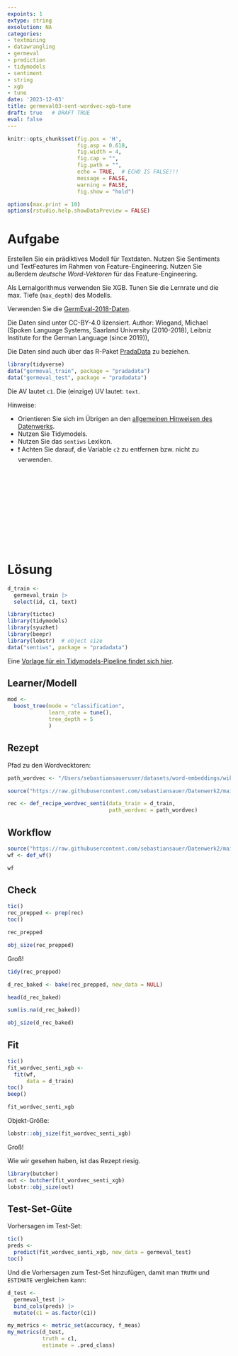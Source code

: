 ```yaml
---
expoints: 1
extype: string
exsolution: NA
categories:
- textmining
- datawrangling
- germeval
- prediction
- tidymodels
- sentiment
- string
- xgb
- tune
date: '2023-12-03'
title: germeval03-sent-wordvec-xgb-tune
draft: true   # DRAFT TRUE
eval: false
---
```




```r
knitr::opts_chunk$set(fig.pos = 'H',
                      fig.asp = 0.618,
                      fig.width = 4,
                      fig.cap = "", 
                      fig.path = "",
                      echo = TRUE,  # ECHO IS FALSE!!!
                      message = FALSE,
                      warning = FALSE,
                      fig.show = "hold")

options(max.print = 10)
options(rstudio.help.showDataPreview = FALSE)
```



# Aufgabe

Erstellen Sie ein prädiktives Modell für Textdaten. Nutzen Sie Sentiments und TextFeatures im Rahmen von Feature-Engineering.
Nutzen Sie außerdem *deutsche Word-Vektoren* für das Feature-Engineering.

Als Lernalgorithmus verwenden Sie XGB. Tunen Sie die Lernrate und die max. Tiefe (`max_depth`) des Modells.

Verwenden Sie die [GermEval-2018-Daten](https://heidata.uni-heidelberg.de/dataset.xhtml?persistentId=doi:10.11588/data/0B5VML).

Die Daten sind unter CC-BY-4.0 lizensiert. Author: Wiegand, Michael (Spoken Language Systems, Saarland University (2010-2018), Leibniz Institute for the German Language (since 2019)),

Die Daten sind auch über das R-Paket [PradaData](https://github.com/sebastiansauer/pradadata/tree/master/data-raw/GermEval-2018-Data-master) zu beziehen.


```r
library(tidyverse)
data("germeval_train", package = "pradadata")
data("germeval_test", package = "pradadata")
```

Die AV lautet `c1`. Die (einzige) UV lautet: `text`.


Hinweise:

- Orientieren Sie sich im Übrigen an den [allgemeinen Hinweisen des Datenwerks](https://datenwerk.netlify.app/hinweise).
- Nutzen Sie Tidymodels.
- Nutzen Sie das `sentiws` Lexikon.
- ❗ Achten Sie darauf, die Variable `c2` zu entfernen bzw. nicht zu verwenden.





</br>
</br>
</br>
</br>
</br>
</br>
</br>
</br>
</br>
</br>

# Lösung


```r
d_train <-
  germeval_train |> 
  select(id, c1, text)
```


```r
library(tictoc)
library(tidymodels)
library(syuzhet)
library(beepr)
library(lobstr)  # object size
data("sentiws", package = "pradadata")
```


Eine [Vorlage für ein Tidymodels-Pipeline findet sich hier](https://datenwerk.netlify.app/posts/tidymodels-vorlage2/tidymodels-vorlage2.html).



## Learner/Modell

```r
mod <-
  boost_tree(mode = "classification",
             learn_rate = tune(), 
             tree_depth = 5
             )
```

## Rezept

Pfad zu den Wordvecktoren:

```r
path_wordvec <- "/Users/sebastiansaueruser/datasets/word-embeddings/wikipedia2vec/part-0.arrow"
```



```r
source("https://raw.githubusercontent.com/sebastiansauer/Datenwerk2/main/funs/def_recipe_wordvec_senti.R")

rec <- def_recipe_wordvec_senti(data_train = d_train,
                                path_wordvec = path_wordvec)
```



## Workflow

```r
source("https://raw.githubusercontent.com/sebastiansauer/Datenwerk2/main/funs/def_df.R")
wf <- def_wf()

wf
```


## Check

```r
tic()
rec_prepped <- prep(rec)
toc()

rec_prepped
```


```r
obj_size(rec_prepped)
```

Groß!


```r
tidy(rec_prepped)
```



```r
d_rec_baked <- bake(rec_prepped, new_data = NULL)

head(d_rec_baked)
```


```r
sum(is.na(d_rec_baked))
```

```r
obj_size(d_rec_baked)
```



## Fit

```r
tic()
fit_wordvec_senti_xgb <-
  fit(wf,
      data = d_train)
toc()
beep()
```


```r
fit_wordvec_senti_xgb
```

Objekt-Größe:

```r
lobstr::obj_size(fit_wordvec_senti_xgb)
```


Groß!

Wie wir gesehen haben, ist das Rezept riesig.


```r
library(butcher)
out <- butcher(fit_wordvec_senti_xgb)
lobstr::obj_size(out)
```



## Test-Set-Güte


Vorhersagen im Test-Set:

```r
tic()
preds <-
  predict(fit_wordvec_senti_xgb, new_data = germeval_test)
toc()
```

Und die Vorhersagen zum Test-Set hinzufügen, damit man `TRUTH` und `ESTIMATE` vergleichen kann:

```r
d_test <-
  germeval_test |> 
  bind_cols(preds) |> 
  mutate(c1 = as.factor(c1))
```



```r
my_metrics <- metric_set(accuracy, f_meas)
my_metrics(d_test,
           truth = c1,
           estimate = .pred_class)
```










